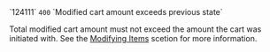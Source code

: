 <tr>
<td>`124111`</td>
<td><code>400</code></td>
<td>`Modified cart amount exceeds previous state`</td>
<td>

Total modified cart amount must not exceed the amount the cart was initiated with. See the [Modifying Items](/docs/concepts/modify) scetion for more information.

</td>
</tr>